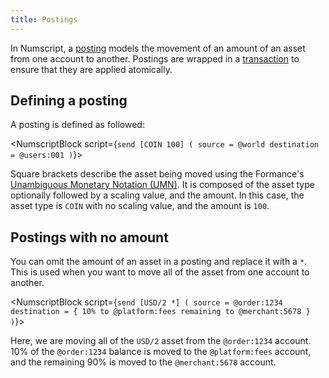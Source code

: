 ```yaml
---
title: Postings
---
```


In Numscript, a [posting](/ledger/v1/reference/transactions#postings) models the movement of an amount of an asset from one account to another. Postings are wrapped in a [transaction](/ledger/v1/reference/transactions#transactions-1) to ensure that they are applied atomically.

## Defining a posting

A posting is defined as followed:

<NumscriptBlock script={`send [COIN 100] (
  source = @world
  destination = @users:001
)`}></NumscriptBlock>

Square brackets describe the asset being moved using the Formance's [Unambiguous Monetary Notation (UMN)](/stack/unambiguous-monetary-notation). It is composed of the asset type optionally followed by a scaling value, and the amount. In this case, the asset type is `COIN` with no scaling value, and the amount is `100`.

## Postings with no amount

You can omit the amount of an asset in a posting and replace it with a `*`. This is used when you want to move all of the asset from one account to another.

<NumscriptBlock script={`send [USD/2 *] (
  source = @order:1234
  destination = {
    10% to @platform:fees
    remaining to @merchant:5678
  }
)`}></NumscriptBlock>

Here, we are moving all of the `USD/2` asset from the `@order:1234` account. 10% of the `@order:1234` balance is moved to the `@platform:fees` account, and the remaining 90% is moved to the `@merchant:5678` account.
